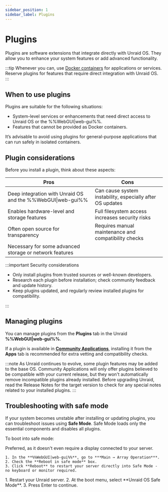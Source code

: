 ```yaml
---
sidebar_position: 1
sidebar_label: Plugins
---
```



# Plugins

Plugins are software extensions that integrate directly with Unraid OS. They allow you to enhance your system features or add advanced functionality.

:::tip
Whenever you can, use [Docker containers](../run-docker-containers/overview.mdx) for applications or services. Reserve plugins for features that require direct integration with Unraid OS.
:::

## When to use plugins

Plugins are suitable for the following situations:

- System-level services or enhancements that need direct access to Unraid OS or the %%WebGUI|web-gui%%.
- Features that cannot be provided as Docker containers.

It’s advisable to avoid using plugins for general-purpose applications that can run safely in isolated containers.

## Plugin considerations

Before you install a plugin, think about these aspects:

| Pros                                                        | Cons                                                      |
| ----------------------------------------------------------- | --------------------------------------------------------- |
| Deep integration with Unraid OS and the %%WebGUI\|web-gui%% | Can cause system instability, especially after OS updates |
| Enables hardware-level and storage features                 | Full filesystem access increases security risks           |
| Often open source for transparency                          | Requires manual maintenance and compatibility checks      |
| Necessary for some advanced storage or network features     |                                                           |

:::important Security considerations

- Only install plugins from trusted sources or well-known developers.
- Research each plugin before installation; check community feedback and update history.
- Keep plugins updated, and regularly review installed plugins for compatibility.

:::

## Managing plugins

You can manage plugins from the **Plugins** tab in the Unraid **%%WebGUI|web-gui%%**.

If a plugin is available in **[Community Applications](../run-docker-containers/community-applications.mdx)**, installing it from the **Apps** tab is recommended for extra vetting and compatibility checks.

:::note
As Unraid continues to evolve, some plugin features may be added to the base OS. Community Applications will only offer plugins believed to be compatible with your current release, but they won't automatically remove incompatible plugins already installed. Before upgrading Unraid, read the Release Notes for the target version to check for any special notes related to your installed plugins.
:::

## Troubleshooting with safe mode

If your system becomes unstable after installing or updating plugins, you can troubleshoot issues using **Safe Mode**. Safe Mode loads only the essential components and disables all plugins.

To boot into safe mode:

<Tabs>
  <TabItem value="preferred" label="Preferred method" default>
    Preferred, as it doesn't even require a display connected to your server.

    1. In the **%%WebGUI|web-gui%%**, go to ***Main → Array Operation***.
    2. Check the **Reboot in safe mode** box.
    3. Click **Reboot** to restart your server directly into Safe Mode - no keyboard or monitor required.
  </TabItem>

  <TabItem value="alternative" label="Alternative method">
    1. Restart your Unraid server.
    2. At the boot menu, select **Unraid OS Safe Mode**.
    3. Press Enter to continue.
  </TabItem>
</Tabs>
